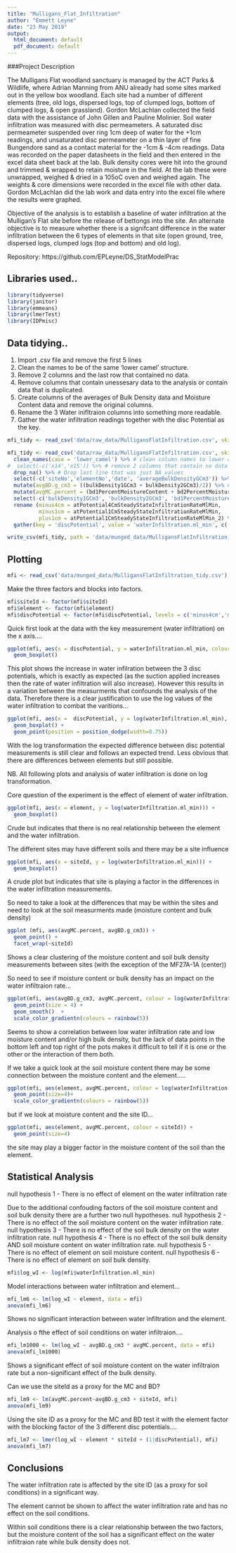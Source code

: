 ```yaml
---
title: "Mulligans_Flat_Infiltration"
author: "Emmett Leyne"
date: "23 May 2019"
output:
  html_document: default
  pdf_document: default
---
```


###Project Description

The Mulligans Flat woodland sanctuary is managed by the ACT Parks & Wildlife, where Adrian Manning from ANU already had some sites marked out in the yellow box woodland. Each site had a number of different elements (tree, old logs, dispersed logs, top of clumped logs, bottom of clumped logs, & open grassland). Gordon McLachlan collected the field data with the assistance of John Gillen and Pauline Molinier. Soil water infiltration was measured with disc permeameters. A saturated disc permeameter suspended over ring 1cm deep of water for the +1cm readings, and unsaturated disc permeameter on a thin layer of fine Bungendore sand as a contact material for the -1cm & -4cm readings. Data was recorded on the paper datasheets in the field and then entered in the excel data sheet back at the lab. Bulk density cores were hit into the ground and trimmed & wrapped to retain moisture in the field. At the lab these were unwrapped, weighed & dried in a 105oC oven and weighed again. The weights & core dimensions were recorded in the excel file with other data. Gordon McLachlan did the lab work and data entry into the excel file where the results were graphed.

Objective of the analysis is to establish a baseline of water infiltration at the Mulligan's Flat site before the release of bettongs into the site. An alternate objective is to measure whether there is a signifcant difference in the water infiltration between the 6 types of elements in that site (open ground, tree, dispersed logs, clumped logs (top and bottom) and old log).

Repository: https://github.com/EPLeyne/DS_StatModelPrac

## Libraries used..

```r
library(tidyverse)
library(janitor)
library(emmeans)
library(lmerTest)
library(IDPmisc)
```

## Data tidying..

1. Import .csv file and remove the first 5 lines
2. Clean the names to be of the same 'lower camel' structure.
3. Remove 2 columns and the last row that contained no data.
4. Remove columns that contain unessesary data to the analysis or contain data that is duplicated.
5. Create columns of the averages of Bulk Density data and Moisture Content data and remove the original columns.
6. Rename the 3 Water inifltraion columns into something more readable.
7. Gather the water infiltration readings together with the disc Potential as the key.


```r
mfi_tidy <- read_csv('data/raw_data/MulligansFlatInfiltration.csv', skip = 5)

```
```r
mfi_tidy <- read_csv('data/raw_data/MulligansFlatInfiltration.csv', skip = 5) %>% # Read the data and remove first five blank lines
  clean_names(case = 'lower_camel') %>% # clean column names to lower camel
#  select(-c('x14','x15')) %>% # remove 2 columns that contain no data  
  drop_na() %>% # Drop last line that was just NA values
  select(-c('siteNo','elementNo','date', 'averageBulkDensityGCm3')) %>%  # remove date and columns that are unnessesary as the IDs will be factors
  mutate(avgBD.g_cm3 = ((bulkDensity1GCm3 + bulkDensity2GCm3)/2)) %>% #Create columns of avaerages for the soil bulk density
  mutate(avgMC.percent = (bd1PercentMoistureContent + bd2PercentMoistureContent)/2) %>% # & soil moisture content
  select(-c('bulkDensity1GCm3', 'bulkDensity2GCm3', 'bd1PercentMoistureContent', 'bd2PercentMoistureContent')) %>% 
  rename (minus4cm = atPotential4CmSteadyStateInfiltrationRateMlMin,
          minus1cm = atPotential1CmSteadyStateInfiltrationRateMlMin,
          plus1cm = atPotential1CmSteadyStateInfiltrationRateMlMin_2) %>%
  gather(key = 'discPotential', value = 'waterInfiltration.ml_min', c('minus4cm','minus1cm','plus1cm'))

```
```r
write_csv(mfi_tidy, path = 'data/munged_data/MulligansFlatInfiltration_tidy.csv')
```

## Plotting

```r
mfi <- read_csv('data/munged_data/MulligansFlatInfiltration_tidy.csv')

```
Make the three factors and blocks into factors.
```r
mfi$siteId <- factor(mfi$siteId)
mfi$element <- factor(mfi$element)
mfi$discPotential <- factor(mfi$discPotential, levels = c('minus4cm','minus1cm','plus1cm'))
```

Quick first look at the data with the key measurement (water infiltration) on the x axis....

```r
ggplot(mfi, aes(x = discPotential, y = waterInfiltration.ml_min, colour = element)) + 
  geom_boxplot()
```

This plot shows the increase in water infilration between the 3 disc potentials, which is exactly as expected (as the suction applied increases then the rate of water infiltration will also increase). However this results in a variation between the measurments that confounds the analysis of the data.
Therefore there is a clear justification to use the log values of the water infiltration to combat the varitions...

```r
ggplot(mfi, aes(x =  discPotential, y = log(waterInfiltration.ml_min), colour = element)) + 
  geom_boxplot() +
  geom_point(position = position_dodge(width=0.75))
```

With the log transformation the expected difference between disc potential measurements is still clear and follows an expected trend.
Less obvious that there are differences between elements but still possible.

NB. All following plots and analysis of water infiltration is done on log transformation.


Core question of the experiment is the effect of element of water infiltration.

```r
ggplot(mfi, aes(x = element, y = log(waterInfiltration.ml_min))) + 
  geom_boxplot()
```

Crude but indicates that there is no real relationship between the element and the water infiltration.


The different sites may have different soils and there may be a site influence

```r
ggplot(mfi, aes(x = siteId, y = log(waterInfiltration.ml_min))) + 
  geom_boxplot()
```

A crude plot but indicates that site is playing a factor in the differences in the water infiltration measurements.

So need to take a look at the differences that may be within the sites and need to look at the soil measurments made (moisture content and bulk density)

```r
ggplot (mfi, aes(avgMC.percent, avgBD.g_cm3)) +
  geom_point() +
  facet_wrap(~siteId)
```

Shows a clear clustering of the moisture content and soil bulk density measurements between sites (with the exception of the MF27A-1A (center))

So need to see if moisture content or bulk density has an impact on the water infiltraion rate...

```r
ggplot(mfi, aes(avgBD.g_cm3, avgMC.percent, colour = log(waterInfiltration.ml_min)))+
  geom_point(size = 4) +
  geom_smooth()  +
  scale_color_gradientn(colours = rainbow(5))
```

Seems to show a correlation between low water infiltration rate and low moisture content and/or high bulk density, but the lack of data points in the bottom left and top right of the pots makes it difficult to tell if it is one or the other or the interaction of them both.

If we take a quick look at the soil moisture content there may be some connection between the moisture content and the element.....

```r
ggplot(mfi, aes(element, avgMC.percent, colour = log(waterInfiltration.ml_min))) + 
  geom_point(size=4)+
  scale_color_gradientn(colours = rainbow(5))
```

but if we look at moisture content and the site ID...

```r
ggplot(mfi, aes(element, avgMC.percent, colour = siteId)) + 
  geom_point(size=4)
```

the site may play a bigger factor in the moisture content of the soil than the element.





## Statistical Analysis

null hypothesis 1 - There is no effect of element on the water infiltration rate

Due to the additional confouding factors of the soil moisture content and soil bulk density there are a further two null hypotheses.
null hypothesis 2 - There is no effect of the soil moisture content on the water infiltration rate.
null hypothesis 3 - There is no effect of the soil bulk density on the water infiltration rate.
null hypothesis 4 - There is no effect of the soil bulk density AND soil moisture content on water infiltration rate.
null hypothesis 5 - There is no effect of element on soil moisture content.
null hypothesis 6 - There is no effect of element on soil bulk density.

```r
mfi$log_wI <- log(mfi$waterInfiltration.ml_min)
```

Model interactions between water infiltration and element...

```r
mfi_lm6 <- lm(log_wI ~ element, data = mfi)
anova(mfi_lm6)
```

Shows no significant interaction between water infiltration and the element.

Analysis o fthe effect of soil conditions on water infiltraion....

```r
mfi_lm1000 <- lm(log_wI ~ avgBD.g_cm3 * avgMC.percent, data = mfi)
anova(mfi_lm1000)
```

Shows a significant effect of soil moisture content on the water infiltraion rate but a non-significant effect of the bulk density.


Can we use the siteId as a proxy for the MC and BD?

```r
mfi_lm9 <- lm(avgMC.percent~avgBD.g_cm3 + siteId, mfi)
anova(mfi_lm9)
```

Using the site ID as a proxy for the MC and BD test it with the element factor with the blocking factor of the 3 different disc potentials....

```r
mfi_lm7 <- lmer(log_wI ~ element * siteId + (1|discPotential), mfi)
anova(mfi_lm7)
```

## Conclusions

The water infiltration rate is affected by the site ID (as a proxy for soil conditions) in a significant way.

The element cannot be shown to affect the water infiltration rate and has no effect on the soil conditions.

Within soil conditions there is a clear relationship between the two factors, but the moisture content of the soil has a significant effect on the water infiltraion rate while bulk density does not.

